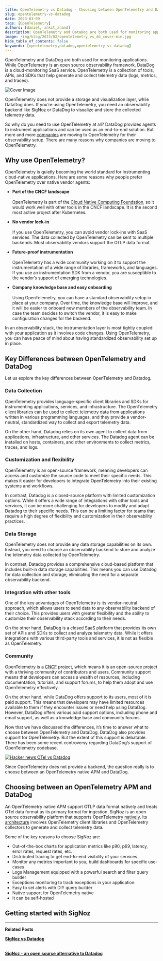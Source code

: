 ```yaml
---
title: OpenTelemetry vs Datadog - Choosing between OpenTelemetry and Datadog
slug: opentelemetry-vs-datadog
date: 2023-03-09
tags: [OpenTelemetry]
authors: [daniel, ankit_anand]
description: OpenTelemetry and DataDog are both used for monitoring applications. While OpenTelemetry is a set of tools, APIs, and SDKs to generate and collect telemetry data, DataDog is a cloud monitoring service. In this article, we will discuss OpenTelemetry and DataDog to help you...
image: /img/blog/2023/02/opentelemetry_vs_dd_cover-min.jpg
hide_table_of_contents: false
keywords: [opentelemetry,datadog,opentelemetry vs datadog]
---
```


<head>
  <link rel="canonical" href="https://signoz.io/blog/opentelemetry-vs-datadog/"/>
</head>

OpenTelemetry and DataDog are both used for monitoring applications. While OpenTelemetry is an open source observability framework, DataDog is a cloud-monitoring SaaS service. OpenTelemetry is a collection of tools, APIs, and SDKs that help generate and collect telemetry data (logs, metrics, and traces).



![Cover Image](/img/blog/2023/02/opentelemetry_vs_dd_cover.webp)

OpenTelemetry does not provide a storage and visualization layer, while DataDog does. If you’re using OpenTelemetry, you need an observability backend like SigNoz or DataDog to visualize and store the collected telemetry data.

So why do you need to use OpenTelemetry at all? DataDog provides agents to instrument applications and can be used as an end-to-end solution. But more and more <a href = "https://tech.ebayinc.com/engineering/why-and-how-ebay-pivoted-to-opentelemetry/" rel="noopener noreferrer nofollow" target="_blank" >companies</a> are moving to OpenTelemetry for their observability setup. There are many reasons why companies are moving to OpenTelemetry.

## Why use OpenTelemetry?

OpenTelemetry is quietly becoming the world standard for instrumenting cloud-native applications. Here are some reasons why people prefer OpenTelemetry over native vendor agents:

- **Part of the CNCF landscape**<br></br>
  OpenTelemetry is part of the <a href = "https://www.cncf.io/" rel="noopener noreferrer nofollow" target="_blank" >Cloud Native Computing Foundation</a>, so it would work well with other tools in the CNCF landscape. It is the second most active project after Kubernetes.

- **No vendor lock-in**<br></br>
  If you use OpenTelemetry, you can avoid vendor lock-ins with SaaS services. The data collected by OpenTelemetry can be sent to multiple backends. Most observability vendors support the OTLP data format.

- **Future-proof instrumentation**<br></br>
  OpenTelemetry has a wide community working on it to support the instrumentation of a wide range of libraries, frameworks, and languages. If you use an instrumentation SDK from a vendor, you are susceptible to the vendor’s support of emerging technologies.

- **Company knowledge base and easy onboarding**<br></br>
  Using OpenTelemetry, you can have a standard observability setup in place at your company. Over time, the knowledge base will improve, and it will be easier to onboard new members of the observability team. In case the team decides to switch the vendor, it is easy to make configuration changes for the backend.

In an observability stack, the instrumentation layer is most tightly coupled with your application as it involves code changes. Using OpenTelemetry, you can have peace of mind about having standardized observability set up in place.

## Key Differences between OpenTelemetry and DataDog

Let us explore the key differences between OpenTelemetry and Datadog.

### Data Collection

OpenTelemetry provides language-specific client libraries and SDKs for instrumenting applications, services, and infrastructure. The OpenTelemetry client libraries can be used to collect telemetry data from applications written in various programming languages, and they provide a vendor-neutral, standardized way to collect and export telemetry data.

On the other hand, Datadog relies on its own agent to collect data from applications, infrastructure, and other services. The Datadog agent can be installed on hosts, containers, and other environments to collect metrics, traces, and logs.

### Customization and flexibility

OpenTelemetry is an open-source framework, meaning developers can access and customize the source code to meet their specific needs. This makes it easier for developers to integrate OpenTelemetry into their existing systems and workflows.

In contrast, Datadog is a closed-source platform with limited customization options. While it offers a wide range of integrations with other tools and services, it can be more challenging for developers to modify and adapt Datadog to their specific needs. This can be a limiting factor for teams that require a high degree of flexibility and customization in their observability practices.

### Data Storage

OpenTelemetry does not provide any data storage capabilities on its own. Instead, you need to choose an observability backend to store and analyze the telemetry data collected by OpenTelemetry.

In contrast, Datadog provides a comprehensive cloud-based platform that includes built-in data storage capabilities. This means you can use Datadog for data collection and storage, eliminating the need for a separate observability backend.

### Integration with other tools

One of the key advantages of OpenTelemetry is its vendor-neutral approach, which allows users to send data to any observability backend of their choice. This provides users with greater flexibility and the ability to customize their observability stack according to their needs.

On the other hand, DataDog is a closed SaaS platform that provides its own set of APIs and SDKs to collect and analyze telemetry data. While it offers integrations with various third-party tools and services, it is not as flexible as OpenTelemetry.

### Community

OpenTelemetry is a <a href = "https://www.cncf.io/" rel="noopener noreferrer nofollow" target="_blank" >CNCF</a> project, which means it is an open-source project with a thriving community of contributors and users. Community support means that developers can access a wealth of resources, including documentation, tutorials, and support forums, to help them adopt and use OpenTelemetry effectively.

On the other hand, while DataDog offers support to its users, most of it is paid support. This means that developers may have limited resources available to them if they encounter issues or need help using DataDog. However, DataDog offers various paid support options, including phone and email support, as well as a knowledge base and community forums.

Now that we have discussed the differences, it’s time to answer what to choose between OpenTelemetry and DataDog. DataDog also provides support for OpenTelemetry. But the extent of this support is debatable. There has been some recent controversy regarding DataDog’s support of OpenTelemetry codebase.

[![Hacker news OTel vs Datadog](/img/blog/2023/02/dd_kills_otel_pr.webp)](https://news.ycombinator.com/item?id=34540419)

Since OpenTelemetry does not provide a backend, the question really is to choose between an OpenTelemetry native APM and DataDog.

## Choosing between an OpenTelemetry APM and DataDog

An OpenTelemetry native APM support OTLP data format natively and treats OTel data format as its primary format for ingestion. SigNoz is an open source observability platform that supports OpenTelemetry [natively](https://signoz.io/blog/opentelemetry-apm/). Its [architecture](https://signoz.io/docs/#architecture) involves OpenTelemetry client libraries and OpenTelemetry collectors to generate and collect telemetry data.

Some of the key reasons to choose SigNoz are:

- Out-of-the-box charts for application metrics like p90, p99, latency, error rates, request rates, etc.
- Distributed tracing to get end-to-end visibility of your services
- Monitor any metrics important to you, build dashboards for specific use-cases
- Logs Management equipped with a powerful search and filter query builder
- Exceptions monitoring to track exceptions in your application
- Easy to set alerts with DIY query builder
- Native support for OpenTelemetry native
- It can be self-hosted

## Getting started with SigNoz

<GetStartedSigNoz />

---

**Related Posts**

**[SigNoz vs Datadog](https://signoz.io/comparisons/signoz-vs-datadog/)**<br></br>

**[SigNoz - an open source alternative to Datadog](https://signoz.io/blog/open-source-datadog-alternative)**<br></br>
